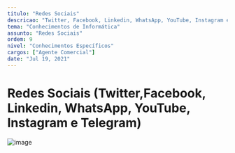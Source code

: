 ```yaml
---
titulo: "Redes Sociais"
descricao: "Twitter, Facebook, Linkedin, WhatsApp, YouTube, Instagram e Telegram"
tema: "Conhecimentos de Informática"
assunto: "Redes Sociais"
ordem: 9
nivel: "Conhecimentos Específicos"
cargos: ["Agente Comercial"]
date: "Jul 19, 2021"
---
```


# Redes Sociais (Twitter,Facebook, Linkedin, WhatsApp, YouTube, Instagram e Telegram)

![image](https://user-images.githubusercontent.com/5221625/126531624-d2a22ce6-71a7-4bc8-bb64-93b7b541eb3e.png)
